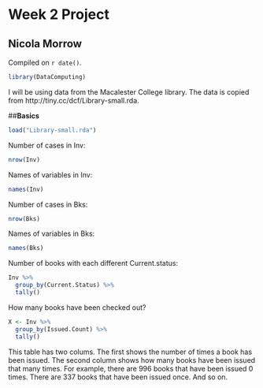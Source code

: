 # Week 2 Project

## Nicola Morrow

<!-- leave this material as is -->
Compiled on `r date()`.

```r
library(DataComputing)
```
<!-- put your content after this line -->

I will be using data from the Macalester College library. The data is copied from http://tiny.cc/dcf/Library-small.rda.

##**Basics**

```r
load("Library-small.rda")
```

Number of cases in Inv:
```r
nrow(Inv)
```

Names of variables in Inv:
```r
names(Inv)
```

Number of cases in Bks:
```r
nrow(Bks)
```

Names of variables in Bks:
```r
names(Bks)
```

Number of books with each different Current.status:
```r
Inv %>%
  group_by(Current.Status) %>%
  tally()
```

How many books have been checked out? 
```r
X <- Inv %>%
  group_by(Issued.Count) %>%
  tally()
```

This table has two colums. The first shows the number of times a book has been issued. The second column shows how many books have been issued that many times. For example, there are 996 books that have been issued 0 times. There are 337 books that have been issued once. And so on. 